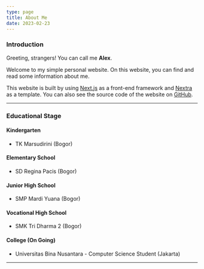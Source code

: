 ```yaml
---
type: page
title: About Me
date: 2023-02-23
---
```


### Introduction
Greeting, strangers! You can call me **Alex**.

Welcome to my simple personal website. On this website, you can find and read some information about me.

This website is built by using [Next.js](https://nextjs.org) as a front-end framework and [Nextra](https://nextra.site) as a template.
You can also see the source code of the website on [GitHub](https://github.com/sleepnov4/about-sleepnov4).

***

### Educational Stage
#### Kindergarten
  - TK Marsudirini (Bogor)
#### Elementary School
  - SD Regina Pacis (Bogor)
#### Junior High School
  - SMP Mardi Yuana (Bogor)
#### Vocational High School
  - SMK Tri Dharma 2 (Bogor)
#### College (On Going)
  - Universitas Bina Nusantara - Computer Science Student (Jakarta)

***
